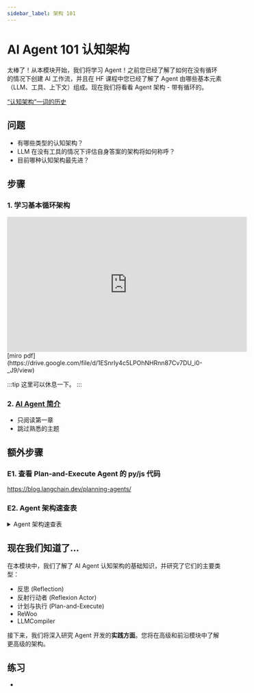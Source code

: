 ```yaml
---
sidebar_label: 架构 101
---
```


# AI Agent 101 认知架构

太棒了！从本模块开始，我们将学习 Agent！之前您已经了解了如何在没有循环的情况下创建 AI 工作流，并且在 HF 课程中您已经了解了 Agent 由哪些基本元素（LLM、工具、上下文）组成。现在我们将看看 Agent 架构 - 带有循环的。

[“认知架构”一词的历史](https://blog.langchain.dev/what-is-a-cognitive-architecture/)

## 问题

- 有哪些类型的认知架构？
- LLM 在没有工具的情况下评估自身答案的架构将如何称呼？
- 目前哪种认知架构最先进？

## 步骤

### 1. 学习基本循环架构

<iframe width="560" height="315" src="https://www.youtube.com/embed/ZJlfF1ESXVw?si=4cXLWZRlV8rW7Itl" title="YouTube video player" frameborder="0" allow="accelerometer; autoplay; clipboard-write; encrypted-media; gyroscope; picture-in-picture; web-share" referrerpolicy="strict-origin-when-cross-origin" allowfullscreen></iframe>
[miro pdf](https://drive.google.com/file/d/1ESnrIy4c5LPOhNHRnn87Cv7DU_i0-_J9/view)

:::tip
这里可以休息一下。
:::

### 2. [AI Agent 简介](https://www.getzep.com/ai-agents/introduction-to-ai-agents)

- 只阅读第一章
- 跳过熟悉的主题

## 额外步骤

### E1. 查看 Plan-and-Execute Agent 的 py/js 代码

https://blog.langchain.dev/planning-agents/

### E2. Agent 架构速查表

<details>
<summary>
Agent 架构速查表
</summary>

![alt text](assets/arhcitectures-orax.jpeg)

</details>

## 现在我们知道了...

在本模块中，我们了解了 AI Agent 认知架构的基础知识，并研究了它们的主要类型：
- 反思 (Reflection)
- 反射行动者 (Reflexion Actor)
- 计划与执行 (Plan-and-Execute)
- ReWoo
- LLMCompiler

接下来，我们将深入研究 Agent 开发的**实践方面**。您将在高级和前沿模块中了解更高级的架构。

## 练习

-
